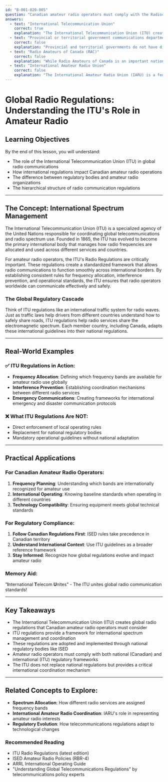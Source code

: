 ```yaml
---
id: "B-001-020-005"
question: "Canadian amateur radio operators must comply with the Radiocommunication Act and Radiocommunication Regulations. What other organization issues radio regulations that Canadian amateur radio operators must comply with?"
answers:
  - text: "International Telecommunication Union"
    correct: true
    explanation: "The International Telecommunication Union (ITU) creates global radio regulations that are foundational to international spectrum management. As a UN specialized agency, the ITU develops international agreements that coordinate radio frequency use worldwide, which Canada, as a member state, adopts and incorporates into its national regulations. These ITU Radio Regulations establish critical frameworks for frequency allocation, interference prevention, and global communication standards that directly impact amateur radio operations."
  - text: "Provincial or territorial government communications department"
    correct: false
    explanation: "Provincial and territorial governments do not have direct regulatory authority over radio communications. In Canada, radio spectrum management and amateur radio regulations are exclusively federal responsibilities under the jurisdiction of ISED (Innovation, Science and Economic Development Canada). Provincial governments cannot create independent radio regulations that would override or supplement federal telecommunications laws."
  - text: "Radio Amateurs of Canada (RAC)"
    correct: false
    explanation: "While Radio Amateurs of Canada is an important national amateur radio organization that provides advocacy, education, and support for amateur radio operators, it is a non-governmental organization without regulatory authority. RAC can recommend practices and provide guidance, but it cannot create legally binding regulations that amateur radio operators must follow."
  - text: "International Amateur Radio Union"
    correct: false
    explanation: "The International Amateur Radio Union (IARU) is a federation of national amateur radio societies that coordinates amateur radio activities globally. While it plays a crucial role in representing amateur radio interests internationally, it does not have the legal authority to issue binding regulations. IARU provides coordination and recommendations, but it cannot create enforceable radio regulations like the ITU."
---
```


# Global Radio Regulations: Understanding the ITU's Role in Amateur Radio

## Learning Objectives
By the end of this lesson, you will understand:
- The role of the International Telecommunication Union (ITU) in global radio communications
- How international regulations impact Canadian amateur radio operations
- The difference between regulatory bodies and amateur radio organizations
- The hierarchical structure of radio communication regulations

---

## The Concept: International Spectrum Management

The International Telecommunication Union (ITU) is a specialized agency of the United Nations responsible for coordinating global telecommunications and radio spectrum use. Founded in 1865, the ITU has evolved to become the primary international body that manages how radio frequencies are allocated and used across different services and countries.

For amateur radio operators, the ITU's Radio Regulations are critically important. These regulations create a standardized framework that allows radio communications to function smoothly across international borders. By establishing consistent rules for frequency allocation, interference prevention, and operational standards, the ITU ensures that radio operators worldwide can communicate effectively and safely.

### The Global Regulatory Cascade

Think of ITU regulations like an international traffic system for radio waves. Just as traffic laws help drivers from different countries understand how to safely share roads, ITU regulations help radio services share the electromagnetic spectrum. Each member country, including Canada, adapts these international guidelines into their national regulations.

---

## Real-World Examples

### ✅ ITU Regulations in Action:
- **Frequency Allocation**: Defining which frequency bands are available for amateur radio use globally
- **Interference Prevention**: Establishing coordination mechanisms between different radio services
- **Emergency Communications**: Creating frameworks for international emergency and disaster communication protocols

### ❌ What ITU Regulations Are NOT:
- Direct enforcement of local operating rules
- Replacement for national regulatory bodies
- Mandatory operational guidelines without national adaptation

---

## Practical Applications

### For Canadian Amateur Radio Operators:
1. **Frequency Planning**: Understanding which bands are internationally recognized for amateur use
2. **International Operating**: Knowing baseline standards when operating in different countries
3. **Technology Compatibility**: Ensuring equipment meets global technical standards

### For Regulatory Compliance:
1. **Follow Canadian Regulations First**: ISED rules take precedence in Canadian territory
2. **Understand International Context**: Use ITU guidelines as a broader reference framework
3. **Stay Informed**: Recognize how global regulations evolve and impact amateur radio

### Memory Aid:
"**I**nternational **T**elecom **U**nites" - The ITU unites global radio communication standards!

---

## Key Takeaways

- The International Telecommunication Union (ITU) creates global radio regulations that Canadian amateur radio operators must consider
- ITU regulations provide a framework for international spectrum management and coordination
- These regulations are adopted and implemented through national regulatory bodies like ISED
- Amateur radio operators must comply with both national (Canadian) and international (ITU) regulatory frameworks
- The ITU does not replace national regulations but provides a critical international coordination mechanism

---

## Related Concepts to Explore:
- **Spectrum Allocation**: How different radio services are assigned frequency bands
- **International Amateur Radio Coordination**: IARU's role in representing amateur radio interests
- **Regulatory Evolution**: How telecommunications regulations adapt to technological changes

### Recommended Reading
- ITU Radio Regulations (latest edition)
- ISED Amateur Radio Policies (RBR-4)
- ARRL International Operating Guide
- "Understanding Global Telecommunications Regulations" by telecommunications policy experts